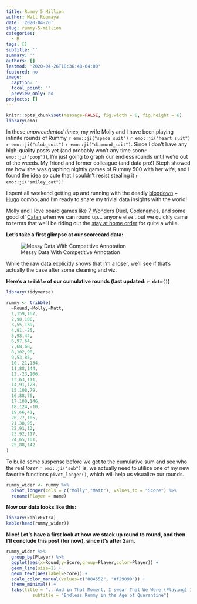 ```yaml
---
title: Rummy 5 Million
author: Matt Roumaya
date: '2020-04-26'
slug: rummy-5-million
categories:
  - R
tags: []
subtitle: ''
summary: ''
authors: []
lastmod: '2020-04-26T18:36:48-04:00'
featured: no
image:
  caption: ''
  focal_point: ''
  preview_only: no
projects: []
---
```


```r
knitr::opts_chunk$set(message=FALSE, fig.width = 8, fig.height = 6)
library(emo)

```

In these *unprecedented times*, my wife Molly and I have been playing infinite rounds of Rummy 
`r emo::ji("spade_suit")` `r emo::ji("heart_suit")` `r emo::ji("club_suit")` `r emo::ji("diamond_suit")`. Since I don't have any high-quality posts yet (and probably won't any time soon`r emo::ji("poop")`), I'm just going to graph our endless rounds until we're out of the weeds. My friend and former colleague (and data pro!) Steph showed me how she was graphing nightly games of Rummy 500 with her wife, and I found the idea so cute that I couldn't resist stealing it `r emo::ji("smiley_cat")`! 

I spent all weekend getting up and running with the deadly [blogdown](https://bookdown.org/yihui/blogdown/) + [Hugo](https://gohugo.io/) combo, and I'm ready to share my trivial data insights with the world! 

Molly and I love board games like [7 Wonders Duel](https://boardgamegeek.com/boardgame/173346/7-wonders-duel/), [Codenames](https://boardgamegeek.com/boardgame/178900/codenames), and some good ol' [Catan](https://boardgamegeek.com/boardgame/13/catan) when we can round up... anyone else...but we quickly came to terms that we'll be riding out the [stay at home order](https://www.phila.gov/2020-03-22-city-issues-stay-at-home-order-clarifying-restrictions-on-business-activity-in-philadelphia/) for quite a while.

**Let's take a first glimpse at our scorecard data:**

![Messy Data With Competitive Annotation](/post/2020-04-26-rummy-5-million_files/IMG-2914.jpg)

While the raw data explicitly shows that I'm a loser, we'll see if that's actually the case after some cleaning and viz.

**Here's a `tribble` of our cumulative rounds (last updated: `r date()`)**

```r
library(tidyverse)

rummy <- tribble(
  ~Round,~Molly,~Matt,
  1,159,167,
  2,90,100,
  3,55,139,
  4,91,-25,
  5,98,44,
  6,97,64,
  7,68,68,
  8,102,90,
  9,53,85,
  10,-21,134,
  11,88,144,
  12,-23,106,
  13,63,111,
  14,91,128,
  15,108,79,
  16,88,76,
  17,100,146,
  18,124,-10,
  19,66,41,
  20,77,105,
  21,38,95,
  22,91,13,
  23,92,117,
  24,65,101,
  25,88,142
)
```

To build some suspense before we get to the cumulative sum and see who the real *loser* `r emo::ji("sob")` is, we actually need to utilize one of my new favorite functions `pivot_longer()`, which will help us visualize our rounds.

```r
rummy_wider <- rummy %>%
  pivot_longer(cols = c("Molly","Matt"), values_to = "Score") %>%
  rename(Player = name)

```

**Now our data looks like this:**

```r
library(kableExtra)
kable(head(rummy_wider))
```


**Nice! Let's have a first look at how we stack up round to round, and then I'll conclude this post (for now), since it's after 2am.**

```r

rummy_wider %>%
  group_by(Player) %>%
  ggplot(aes(x=Round,y=Score,group=Player,color=Player)) +
  geom_line(size=1) +
  geom_text(aes(label=Score)) +
  scale_color_manual(values=c("084552", "#f29090")) +
  theme_minimal() +
  labs(title = "...And in That Moment, I swear That We Were (Playing) Infinite (Rummy)",
          subtitle = "Endless Rummy in the Age of Quarantine") 




```

